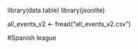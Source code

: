 library(data.table)
library(jsonlite)

all_events_v2 <- fread("all_events_v2.csv")

#Spanish league

